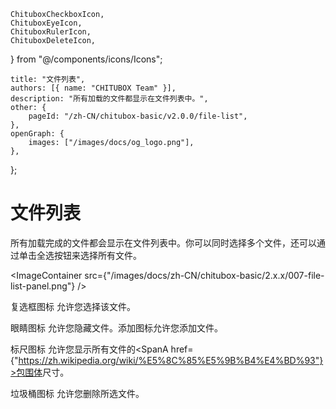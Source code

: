 	ChituboxCheckboxIcon,
	ChituboxEyeIcon,
	ChituboxRulerIcon,
	ChituboxDeleteIcon,
} from "@/components/icons/Icons";

	title: "文件列表",
	authors: [{ name: "CHITUBOX Team" }],
	description: "所有加载的文件都显示在文件列表中。",
	other: {
		pageId: "/zh-CN/chitubox-basic/v2.0.0/file-list",
	},
	openGraph: {
		images: ["/images/docs/og_logo.png"],
	},
};

# 文件列表

所有加载完成的文件都会显示在文件列表中。你可以同时选择多个文件，还可以通过单击全选按钮来选择所有文件。

<ImageContainer
	src={"/images/docs/zh-CN/chitubox-basic/2.x.x/007-file-list-panel.png"}
/>

复选框图标 <ChituboxCheckboxIcon /> 允许您选择该文件。

眼睛图标 <ChituboxEyeIcon /> 允许您隐藏文件。添加图标允许您添加文件。

标尺图标 <ChituboxRulerIcon /> 允许您显示所有文件的<SpanA href={"https://zh.wikipedia.org/wiki/%E5%8C%85%E5%9B%B4%E4%BD%93"}>包围体</SpanA>尺寸。

垃圾桶图标 <ChituboxDeleteIcon /> 允许您删除所选文件。

